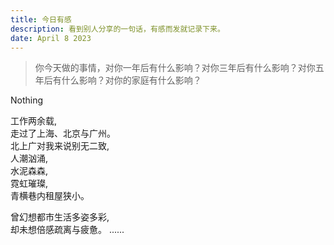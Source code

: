 ```yaml
---
title: 今日有感
description: 看到别人分享的一句话，有感而发就记录下来。
date: April 8 2023
---
```


> 你今天做的事情，对你一年后有什么影响？对你三年后有什么影响？对你五年后有什么影响？对你的家庭有什么影响？

Nothing

工作两余载,  
走过了上海、北京与广州。  
北上广对我来说别无二致,  
人潮汹涌,  
水泥森森,  
霓虹璀璨,  
青横巷内租屋狭小。

曾幻想都市生活多姿多彩,  
却未想倍感疏离与疲惫。
......